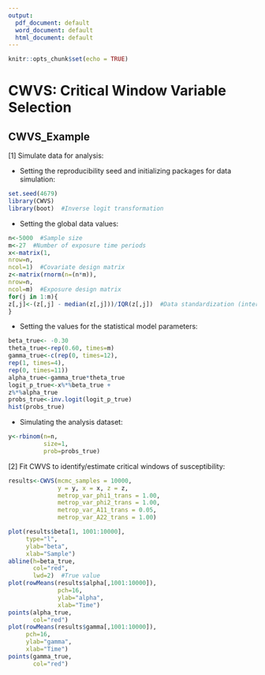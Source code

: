 ```yaml
---
output:
  pdf_document: default
  word_document: default
  html_document: default
---
```

```r
knitr::opts_chunk$set(echo = TRUE)
```
# CWVS: Critical Window Variable Selection
## CWVS_Example

[1] Simulate data for analysis:

* Setting the reproducibility seed and initializing packages for data simulation:
```r
set.seed(4679)
library(CWVS)
library(boot)  #Inverse logit transformation
```

* Setting the global data values:
```r
n<-5000  #Sample size
m<-27  #Number of exposure time periods
x<-matrix(1,
nrow=n,
ncol=1)  #Covariate design matrix
z<-matrix(rnorm(n=(n*m)),
nrow=n,
ncol=m)  #Exposure design matrix
for(j in 1:m){
z[,j]<-(z[,j] - median(z[,j]))/IQR(z[,j])  #Data standardization (interquartile range)
}
```

* Setting the values for the statistical model parameters:
```r
beta_true<- -0.30
theta_true<-rep(0.60, times=m)
gamma_true<-c(rep(0, times=12),
rep(1, times=4),
rep(0, times=11))
alpha_true<-gamma_true*theta_true
logit_p_true<-x%*%beta_true +
z%*%alpha_true
probs_true<-inv.logit(logit_p_true)
hist(probs_true)
```

* Simulating the analysis dataset:
```r
y<-rbinom(n=n, 
          size=1, 
          prob=probs_true)
```

[2] Fit CWVS to identify/estimate critical windows of susceptibility:

```r
results<-CWVS(mcmc_samples = 10000,
              y = y, x = x, z = z,
              metrop_var_phi1_trans = 1.00,
              metrop_var_phi2_trans = 1.00,
              metrop_var_A11_trans = 0.05,
              metrop_var_A22_trans = 1.00)

plot(results$beta[1, 1001:10000],
     type="l",
     ylab="beta",
     xlab="Sample")
abline(h=beta_true,
       col="red",
       lwd=2)  #True value
plot(rowMeans(results$alpha[,1001:10000]),
              pch=16,
              ylab="alpha",
              xlab="Time")
points(alpha_true, 
       col="red")
plot(rowMeans(results$gamma[,1001:10000]),
     pch=16,
     ylab="gamma",
     xlab="Time")
points(gamma_true, 
       col="red")
```
